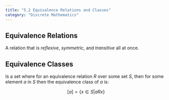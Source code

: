 ```yaml
---
title: "5.2 Equivalence Relations and Classes"
category: "Discrete Mathematics"
---
```


## Equivalence Relations
A relation that is *reflexive*, *symmetric*, and *transitive* 
all at once.

## Equivalence Classes
Is a set where for an equivalence relation *R* over some set *S*,
then for some element *a* in *S* then the equivalence class of *a* 
is:

$$[a] = \{x \in S | a R x\}$$